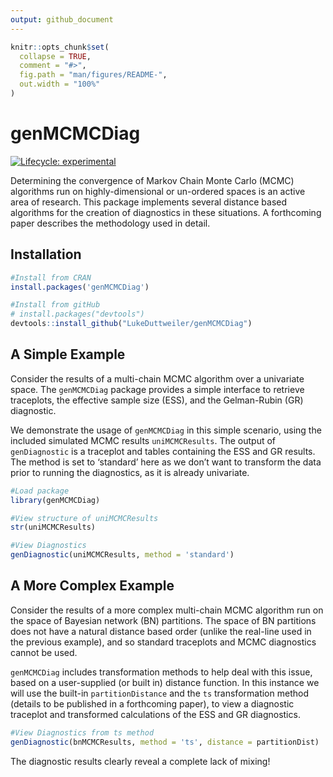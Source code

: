 ```yaml
---
output: github_document
---
```


<!-- README.md is generated from README.Rmd. Please edit that file -->

```r
knitr::opts_chunk$set(
  collapse = TRUE,
  comment = "#>",
  fig.path = "man/figures/README-",
  out.width = "100%"
)
```

# genMCMCDiag

<!-- badges: start -->
[![Lifecycle: experimental](https://img.shields.io/badge/lifecycle-experimental-orange.svg)](https://lifecycle.r-lib.org/articles/stages.html#experimental)
<!-- badges: end -->

Determining the convergence of Markov Chain Monte Carlo (MCMC) algorithms run on highly-dimensional or un-ordered spaces is an active area of research. This package implements several distance based algorithms for the creation of diagnostics in these situations. A forthcoming paper describes the methodology used in detail. 

## Installation

``` r
#Install from CRAN
install.packages('genMCMCDiag')

#Install from gitHub
# install.packages("devtools")
devtools::install_github("LukeDuttweiler/genMCMCDiag")
```

## A Simple Example

Consider the results of a multi-chain MCMC algorithm over a univariate space. The `genMCMCDiag` package provides a simple interface to retrieve traceplots, the effective sample size (ESS), and the Gelman-Rubin (GR) diagnostic. 

We demonstrate the usage of `genMCMCDiag` in this simple scenario, using the included simulated MCMC results `uniMCMCResults`. The output of `genDiagnostic` is a traceplot and tables containing the ESS and GR results. The method is set to 'standard' here as we don't want to transform the data prior to running the diagnostics, as it is already univariate. 

```r
#Load package
library(genMCMCDiag)

#View structure of uniMCMCResults
str(uniMCMCResults)

#View Diagnostics
genDiagnostic(uniMCMCResults, method = 'standard')
```


## A More Complex Example

Consider the results of a more complex multi-chain MCMC algorithm run on the space of Bayesian network (BN) partitions. The space of BN partitions does not have a natural distance based order (unlike the real-line used in the previous example), and so standard traceplots and MCMC diagnostics cannot be used. 

`genMCMCDiag` includes transformation methods to help deal with this issue, based on a user-supplied (or built in) distance function. In this instance we will use the built-in `partitionDistance` and the `ts` transformation method (details to be published in a forthcoming paper), to view a diagnostic traceplot and transformed calculations of the ESS and GR diagnostics. 

```r
#View Diagnostics from ts method
genDiagnostic(bnMCMCResults, method = 'ts', distance = partitionDist)
```

The diagnostic results clearly reveal a complete lack of mixing!
